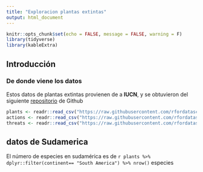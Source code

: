```yaml
---
title: "Exploracion plantas extintas"
output: html_document
---
```


```r
knitr::opts_chunk$set(echo = FALSE, message = FALSE, warning = F)
library(tidyverse)
library(kableExtra)
```

## Introducción

### De donde viene los datos

Estos datos de plantas extintas provienen de a **IUCN**, y se obtuvieron del siguiente  [repositorio](https://github.com/rfordatascience/tidytuesday) de Github

```r
plants <- readr::read_csv("https://raw.githubusercontent.com/rfordatascience/tidytuesday/master/data/2020/2020-08-18/plants.csv")
actions <- readr::read_csv("https://raw.githubusercontent.com/rfordatascience/tidytuesday/master/data/2020/2020-08-18/actions.csv")
threats <- readr::read_csv("https://raw.githubusercontent.com/rfordatascience/tidytuesday/master/data/2020/2020-08-18/threats.csv")
```

## datos de Sudamerica

El número de especies en sudamérica es de `r plants %>% dplyr::filter(continent== "South America") %>% nrow()` especies
